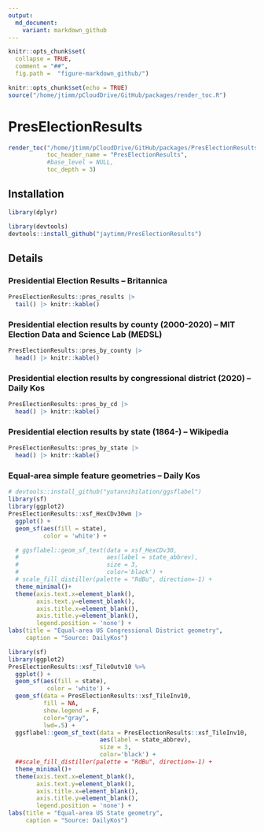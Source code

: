 ```yaml
---
output:
  md_document:
    variant: markdown_github
---
```



```r
knitr::opts_chunk$set(
  collapse = TRUE,
  comment = "##",
  fig.path =  "figure-markdown_github/")
```


```r
knitr::opts_chunk$set(echo = TRUE)
source("/home/jtimm/pCloudDrive/GitHub/packages/render_toc.R")
```


# PresElectionResults


```r
render_toc("/home/jtimm/pCloudDrive/GitHub/packages/PresElectionResults/README.Rmd",
           toc_header_name = "PresElectionResults",
           #base_level = NULL,
           toc_depth = 3)
```


## Installation

```r
library(dplyr)
```


```r
library(devtools)
devtools::install_github("jaytimm/PresElectionResults")
```


## Details 

### Presidential Election Results -- Britannica

```r
PresElectionResults::pres_results |>
  tail() |> knitr::kable()
```


### Presidential election results by county (2000-2020) -- MIT Election Data and Science Lab (MEDSL)

```r
PresElectionResults::pres_by_county |>
  head() |> knitr::kable()
```


### Presidential election results by congressional district (2020) -- Daily Kos

```r
PresElectionResults::pres_by_cd |>
  head() |> knitr::kable()
```


### Presidential election results by state (1864-) -- Wikipedia

```r
PresElectionResults::pres_by_state |>
  head() |> knitr::kable()
```



### Equal-area simple feature geometries -- Daily Kos

```r
# devtools::install_github("yutannihilation/ggsflabel")
library(sf)
library(ggplot2)
PresElectionResults::xsf_HexCDv30wm |> 
  ggplot() + 
  geom_sf(aes(fill = state),
          color = 'white') +

  # ggsflabel::geom_sf_text(data = xsf_HexCDv30,
  #                         aes(label = state_abbrev), 
  #                         size = 3,
  #                         color='black') +
  # scale_fill_distiller(palette = "RdBu", direction=-1) +
  theme_minimal()+
  theme(axis.text.x=element_blank(),
        axis.text.y=element_blank(),
        axis.title.x=element_blank(),
        axis.title.y=element_blank(),
        legend.position = 'none') +
labs(title = "Equal-area US Congressional District geometry",
     caption = "Source: DailyKos")
```



```r
library(sf)
library(ggplot2)
PresElectionResults::xsf_TileOutv10 %>% 
  ggplot() + 
  geom_sf(aes(fill = state),
           color = 'white') +
  geom_sf(data = PresElectionResults::xsf_TileInv10, 
          fill = NA, 
          show.legend = F, 
          color="gray", 
          lwd=.5) +
  ggsflabel::geom_sf_text(data = PresElectionResults::xsf_TileInv10,
                          aes(label = state_abbrev),
                          size = 3,
                          color='black') +
  ##scale_fill_distiller(palette = "RdBu", direction=-1) +
  theme_minimal()+
  theme(axis.text.x=element_blank(),
        axis.text.y=element_blank(),
        axis.title.x=element_blank(),
        axis.title.y=element_blank(),
        legend.position = 'none') +
labs(title = "Equal-area US State geometry",
     caption = "Source: DailyKos")
```







